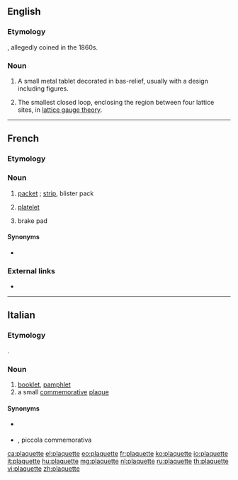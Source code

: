==English==

===Etymology===
{{borrowing|fr|plaquette||small plaque|lang=en}}, allegedly coined in the 1860s.

===Noun===
{{en-noun}}

# A small metal tablet decorated in bas-relief, usually with a design including figures.
# {{lb|en|physics}} The smallest closed loop, enclosing the region between four lattice sites, in [[w:lattice gauge theory|lattice gauge theory]].

----

==French==

===Etymology===
{{suffix|plaque|ette|lang=fr}}

===Noun===
{{fr-noun|f}}

# [[packet]] {{qualifier|of butter}}; [[strip]], blister pack {{qualifier|of pills}}
# {{lb|fr|hematology|cytology}} [[platelet]]
# {{lb|fr|automobile|~ de [[frein]]}} brake pad

====Synonyms====
* {{l|fr|thrombocyte}}

===External links===
* {{R:TLFi}}

----

==Italian==

===Etymology===
{{borrowing|fr|plaquette||small plaque|lang=it}}.

===Noun===
{{head|it|noun|g=f|invariable}}

# [[booklet]], [[pamphlet]]
# a small [[commemorative]] [[plaque]]

====Synonyms====
* {{sense|booklet}} {{l|it|opuscolo}}
* {{sense|small commemorative plaque}} {{l|it|targhetta}} {{l|it|commemorativa}}, piccola {{l|it|targa}} commemorativa

[[ca:plaquette]]
[[el:plaquette]]
[[eo:plaquette]]
[[fr:plaquette]]
[[ko:plaquette]]
[[io:plaquette]]
[[it:plaquette]]
[[hu:plaquette]]
[[mg:plaquette]]
[[nl:plaquette]]
[[ru:plaquette]]
[[th:plaquette]]
[[vi:plaquette]]
[[zh:plaquette]]